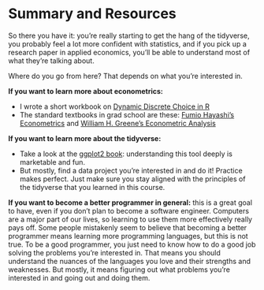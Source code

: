 # Summary and Resources

So there you have it: you're really starting to get the hang of the tidyverse, you probably feel a lot more confident with statistics, and if you pick up a research paper in applied economics, you'll be able to understand most of what they're talking about.

Where do you go from here? That depends on what you're interested in.

**If you want to learn more about econometrics:**

- I wrote a short workbook on [Dynamic Discrete Choice in R](https://colleen.quarto.pub/ddc_workbook/)
- The standard textbooks in grad school are these: [Fumio Hayashi's Econometrics](https://press.princeton.edu/books/hardcover/9780691010182/econometrics) and [William H. Greene's Econometric Analysis](https://pages.stern.nyu.edu/~wgreene/Text/econometricanalysis.htm)

**If you want to learn more about the tidyverse:**

- Take a look at the [ggplot2 book](https://ggplot2-book.org/): understanding this tool deeply is marketable and fun.
- But mostly, find a data project you're interested in and do it! Practice makes perfect. Just make sure you stay aligned with the principles of the tidyverse that you learned in this course.

**If you want to become a better programmer in general:** this is a great goal to have, even if you don't plan to become a software engineer. Computers are a major part of our lives, so learning to use them more effectively really pays off. Some people mistakenly seem to believe that becoming a better programmer means learning more programming languages, but this is not true. To be a good programmer, you just need to know how to do a good job solving the problems you're interested in. That means you should understand the nuances of the languages you love and their strengths and weaknesses. But mostly, it means figuring out what problems you’re interested in and going out and doing them.
